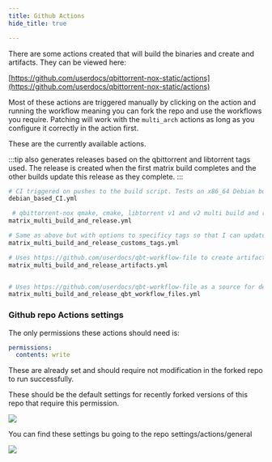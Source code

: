 ```yaml
---
title: Github Actions
hide_title: true

---
```



There are some actions created that will build the binaries and create and artifacts. They can be viewed here:

[https://github.com/userdocs/qbittorrent-nox-static/actions](https://github.com/userdocs/qbittorrent-nox-static/actions)

Most of these actions are triggered manually by clicking on the action and running the workflow meaning you can fork the repo and use the workflows you require. Patching will work with the `multi_arch` actions as long as you configure it correctly in the action first.

These are the currently available actions.

:::tip
also generates releases based on the qbittorrent and libtorrent tags used. The release is created when the first matrix build completes and the other builds update this release as they complete.
:::

```bash
# CI triggered on pushes to the build script. Tests on x86_64 Debian buster/sid Ubuntu Focal/hirsute to make sure it all works on these platforms.
debian_based_CI.yml

 # qbittorrent-nox qmake, cmake, libtorrent v1 and v2 multi build and release across these architectures - x86_64 armhf armv7 aarch64 cross built via musl prebuilt toolchains. 32 builds are created. 16 per release.
matrix_multi_build_and_release.yml

# Same as above but with options to specificy tags so that I can update previous releases.
matrix_multi_build_and_release_customs_tags.yml

# Uses https://github.com/userdocs/qbt-workflow-file to create artifacts of dependencies for the worklows.
matrix_multi_build_and_release_artifacts.yml


# Uses https://github.com/userdocs/qbt-workflow-file as a source for dependencies for the worklows.
matrix_multi_build_and_release_qbt_workflow_files.yml
```

### Github repo Actions settings

The only permissions these actions should need is:

```yaml
permissions:
  contents: write
```

These are already set and should require not modification in the forked repo to run successfully.

These should be the default settings for recently forked versions of this repo that require this permission.

![](/qbittorrent-nox-static/docs_images/github_settings_actions_perms.png)

You can find these settings bu going to the repo settings/actions/general

![](/qbittorrent-nox-static/docs_images/github_settings_actions_options.png)
